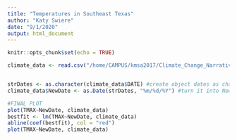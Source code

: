 ```yaml
---
title: "Temperatures in Southeast Texas"
author: "Katy Swiere"
date: "9/1/2020"
output: html_document
---
```


```r
knitr::opts_chunk$set(echo = TRUE)
```



```r
climate_data <- read.csv("/home/CAMPUS/kmsa2017/Climate_Change_Narratives/Student_Folders/Swiere/Swiere_OrangeTX_DataNEW.csv")


strDates <- as.character(climate_data$DATE) #create object dates as characters
climate_data$NewDate <- as.Date(strDates, "%m/%d/%Y") #turn it into New Date

#FINAL PLOT 
plot(TMAX~NewDate, climate_data)
bestfit <- lm(TMAX~NewDate, climate_data)
abline(coef(bestfit), col = "red")
plot(TMAX~NewDate, climate_data)
```





